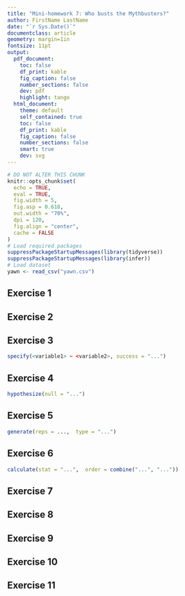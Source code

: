 ```yaml
---
title: "Mini-homework 7: Who busts the Mythbusters?"
author: FirstName LastName
date: "`r Sys.Date()`"
documentclass: article
geometry: margin=1in
fontsize: 11pt
output:
  pdf_document:
    toc: false
    df_print: kable
    fig_caption: false
    number_sections: false
    dev: pdf
    highlight: tango
  html_document:
    theme: default
    self_contained: true
    toc: false
    df_print: kable
    fig_caption: false
    number_sections: false
    smart: true
    dev: svg
---
```


```r
# DO NOT ALTER THIS CHUNK
knitr::opts_chunk$set(
  echo = TRUE,
  eval = TRUE,
  fig.width = 5,
  fig.asp = 0.618,
  out.width = "70%",
  dpi = 120,
  fig.align = "center",
  cache = FALSE
)
# Load required packages
suppressPackageStartupMessages(library(tidyverse))
suppressPackageStartupMessages(library(infer))
# Load dataset
yawn <- read_csv("yawn.csv")
```

## Exercise 1




## Exercise 2




## Exercise 3

<!--- Important note! --->
<!--- RStudio won't try to run code blocks that begin with r instead of ```{r} --->
<!--- Do not change r to {r} for exercises 4, 5, and 6, otherwise the document won't knit --->

```r
specify(<variable1> ~ <variable2>, success = "...")
```

## Exercise 4

```r
hypothesize(null = "...")
```

## Exercise 5

```r
generate(reps = ...,  type = "...")
```

## Exercise 6

```r
calculate(stat = "...",  order = combine("...", "..."))
```

## Exercise 7




## Exercise 8




## Exercise 9




## Exercise 10




## Exercise 11




